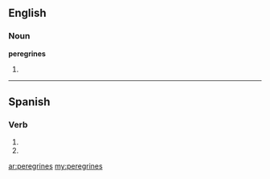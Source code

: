 ==English==

===Noun===
'''peregrines'''

# {{plural of|[[peregrine]]}}

----

==Spanish==
 
===Verb===
{{es-verb-form|peregrinar}}
 
# {{es-verb form of|ending=ar|mood=imperative|sense=negative|pers=2|formal=no|number=singular|[[peregrinar]]}}
# {{es-verb form of|ending=ar|mood=subjunctive|tense=present|pers=2|formal=no|number=singular|[[peregrinar]]}}

[[ar:peregrines]]
[[my:peregrines]]